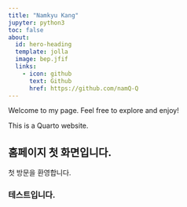 ```yaml
---
title: "Namkyu Kang"
jupyter: python3
toc: false
about:
  id: hero-heading
  template: jolla
  image: bep.jfif
  links:
    - icon: github
      text: Github
      href: https://github.com/namQ-Q
---
```


:::{#hero-heading}

Welcome to my page. Feel free to explore and enjoy!



:::

This is a Quarto website.

## 홈페이지 첫 화면입니다.

첫 방문을 환영합니다.

### 테스트입니다.
